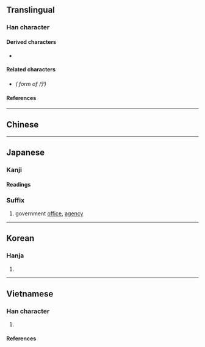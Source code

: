 {{also|廳|厅}}
{{character info}}
==Translingual==
{{Han simplified forms|廳|庁|厅}}

===Han character===
{{Han char|rn=53|rad=广|as=02|sn=5|four=|canj=IMN|ids=⿸广丁}}

====Derived characters====
* {{l|mul|[[𥑈]], [[𫐤]]}}

====Related characters====
* {{l|mul|[[廳]]}} ''({{w|Kyūjitai}} form of 庁)''

====References====
{{Han ref|kx=0343.070|dkj=09223|dj=0652.160|hdz=20872.070|uh=5E81}}

----

==Chinese==
{{zh-see|廳|v}}

----

==Japanese==
{{ja-kanji forms|庁|廳}}

===Kanji===
{{ja-kanji|grade=6|rs=广02|kyu=廳}}

====Readings====
{{ja-readings
|goon=ちょう<ちやう
|kanon=てい
|kun=やくしょ
}}

===Suffix===
{{ja-pos|ちょう|suffix}}

# government [[office]], [[agency]]

----

==Korean==

===Hanja===
{{ko-hanja|hangeul=청|rv=cheong|mr=ch'ŏng}}

# {{rfdef|ko|sort=广02}}

----

==Vietnamese==

===Han character===
{{vi-readings|rs=广02
|hanviet=sảnh-gdhn, thinh-gdhn
|nom=sảnh-gdhn, thinh-gdhn
}}

# {{han tu form of|sảnh|[[office]], [[agency]]}}

====References====
<references/>